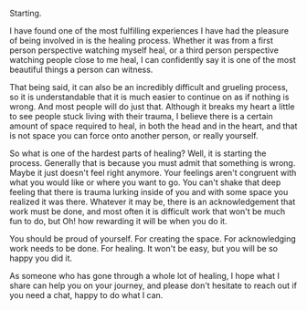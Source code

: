 

Starting. 

I have found one of the most fulfilling experiences I have had the pleasure of being involved in is the healing process. Whether it was from a first person perspective watching myself heal, or a third person perspective watching people close to me heal, I can confidently say it is one of the most beautiful things a person can witness. 

That being said, it can also be an incredibly difficult and grueling process, so it is understandable that it is much easier to continue on as if nothing is wrong. And most people will do just that. Although it breaks my heart a little to see people stuck living with their trauma, I believe there is a certain amount of space required to heal, in both the head and in the heart, and that is not space you can force onto another person, or really yourself. 

So what is one of the hardest parts of healing? Well, it is starting the process. Generally that is because you must admit that something is wrong. Maybe it just doesn't feel right anymore. Your feelings aren't congruent with what you would like or where you want to go. You can't shake that deep feeling that there is trauma lurking inside of you and with some space you realized it was there. Whatever it may be, there is an acknowledgement that work must be done, and most often it is difficult work that won't be much fun to do, but Oh! how rewarding it will be when you do it. 

You should be proud of yourself. For creating the space. For acknowledging work needs to be done. For healing. It won't be easy, but you will be so happy you did it. 

As someone who has gone through a whole lot of healing, I hope what I share can help you on your journey, and please don't hesitate to reach out if you need a chat, happy to do what I can. 

